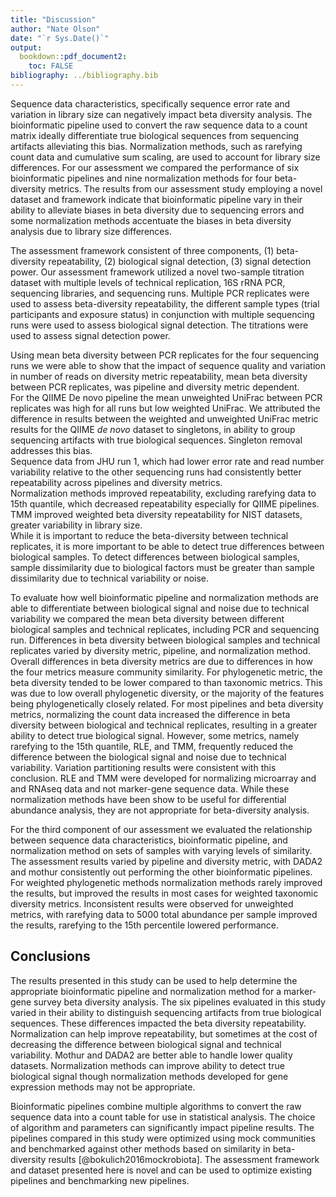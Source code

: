 ```yaml
---
title: "Discussion"
author: "Nate Olson"
date: "`r Sys.Date()`"
output:
  bookdown::pdf_document2:
    toc: FALSE
bibliography: ../bibliography.bib
---
```


Sequence data characteristics, specifically sequence error rate and variation in library size can negatively impact beta diversity analysis.
The bioinformatic pipeline used to convert the raw sequence data to a count matrix ideally differentiate true biological sequences from sequencing artifacts alleviating this bias.
Normalization methods, such as rarefying count data and cumulative sum scaling, are used to account for library size differences.
For our assessment we compared the performance of six bioinformatic pipelines and nine normalization methods for four beta-diversity metrics.
The results from our assessment study employing a novel dataset and framework indicate that bioinformatic pipeline vary in their ability to alleviate biases in beta diversity due to sequencing errors and some normalization methods accentuate the biases in beta diversity analysis due to library size differences.

The assessment framework consistent of three components, (1) beta-diversity repeatability, (2) biological signal detection, (3) signal detection power.
Our assessment framework utilized a novel two-sample titration dataset with multiple levels of technical replication, 16S rRNA PCR, sequencing libraries, and sequencing runs.
Multiple PCR replicates were used to assess beta-diversity repeatability, the different sample types (trial participants and exposure status) in conjunction with multiple sequencing runs were used to assess biological signal detection.
The titrations were used to assess signal detection power.

Using mean beta diversity between PCR replicates for the four sequencing runs we were able to show that the impact of sequence quality and variation in number of reads on diversity metric repeatability, mean beta diversity between PCR replicates, was pipeline and diversity metric dependent.  
For the QIIME De novo pipeline the mean unweighted UniFrac between PCR replicates was high for all runs but low weighted UniFrac.
We attributed the difference in results between the weighted and unweighted UniFrac metric results for the QIIME _de novo_ dataset to singletons, in ability to group sequencing artifacts with true biological sequences.
Singleton removal addresses this bias.  
Sequence data from JHU run 1, which had lower error rate and read number variability relative to the other sequencing runs had consistently better repeatability across pipelines and diversity metrics.  
Normalization methods improved repeatability, excluding rarefying data to 15th quantile, which decreased repeatability especially for QIIME pipelines. TMM improved weighted beta diversity repeatability for NIST datasets, greater variability in library size.  
While it is important to reduce the beta-diversity between technical replicates, it is more important to be able to detect true differences between biological samples.
To detect differences between biological samples, sample dissimilarity due to biological factors must be greater than sample dissimilarity due to technical variability or noise.

To evaluate how well bioinformatic pipeline and normalization methods are able to differentiate between biological signal and noise due to technical variability we compared the mean beta diversity between different biological samples and technical replicates, including PCR and sequencing run.
Differences in beta diversity between biological samples and technical replicates varied by diversity metric, pipeline, and normalization method.
Overall differences in beta diversity metrics are due to differences in how the four metrics measure community similarity.
For phylogenetic metric, the beta diversity tended to be lower compared to than taxonomic metrics.
This was due to low overall phylogenetic diversity, or the majority of the features being phylogenetically closely related.
For most pipelines and beta diversity metrics, normalizing the count data increased the difference in beta diversity between biological and technical replicates, resulting in a greater ability to detect true biological signal.
However, some metrics, namely rarefying to the 15th quantile, RLE, and TMM, frequently reduced the difference between the biological signal and noise due to technical variability.
Variation partitioning results were consistent with this conclusion.
RLE and TMM were developed for normalizing microarray and and RNAseq data and not marker-gene sequence data.
While these normalization methods have been show to be useful for differential abundance analysis, they are not appropriate for beta-diversity analysis.

For the third component of our assessment we evaluated the relationship between sequence data characteristics, bioinformatic pipeline, and normalization method on sets of samples with varying levels of similarity.
The assessment results varied by pipeline and diversity metric, with DADA2 and mothur consistently out performing the other bioinformatic pipelines.  
For weighted phylogenetic methods normalization methods rarely improved the results, but improved the results in most cases for weighted taxonomic diversity metrics.
Inconsistent results were observed for unweighted metrics, with rarefying data to 5000 total abundance per sample improved the results, rarefying to the 15th percentile lowered performance.  



## Conclusions
The results presented in this study can be used to help determine the appropriate bioinformatic pipeline and normalization method for a marker-gene survey beta diversity analysis.
The six pipelines evaluated in this study varied in their ability to distinguish sequencing artifacts from true biological sequences.
These differences impacted the beta diversity repeatability.
Normalization can help improve repeatability, but sometimes at the cost of decreasing the difference between biological signal and technical variability.
Mothur and DADA2 are better able to handle lower quality datasets.
Normalization methods can improve ability to detect true biological signal though normalization methods developed for gene expression methods may not be appropriate.

Bioinformatic pipelines combine multiple algorithms to convert the raw sequence data into a count table for use in statistical analysis.
The choice of algorithm and parameters can significantly impact pipeline results.
The pipelines compared in this study were optimized using mock communities and benchmarked against other methods based on similarity in beta-diversity results [@bokulich2016mockrobiota].
The assessment framework and dataset presented here is novel and can be used to optimize existing pipelines and benchmarking new pipelines.
